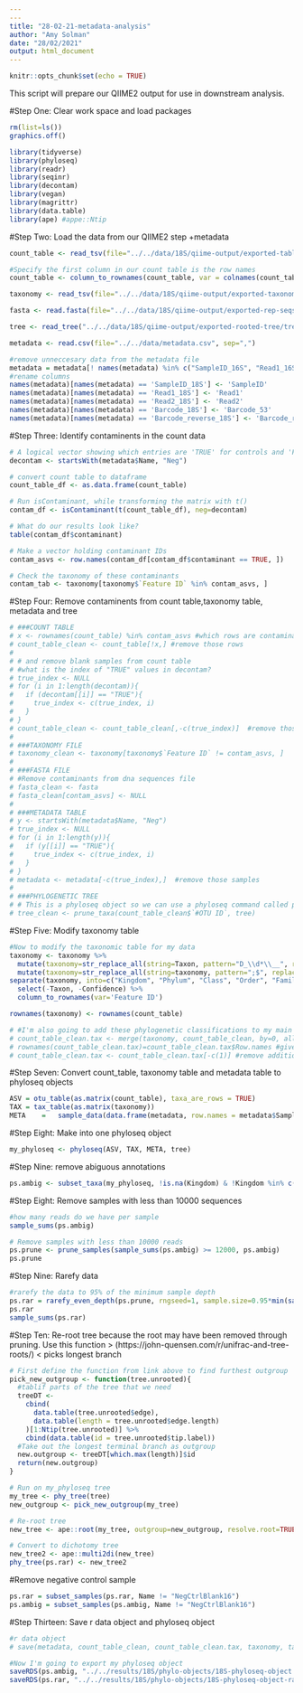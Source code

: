 ```yaml
---
---
title: "28-02-21-metadata-analysis"
author: "Amy Solman"
date: "28/02/2021"
output: html_document
---
```


```r
knitr::opts_chunk$set(echo = TRUE)
```

This script will prepare our QIIME2 output for use in downstream analysis.

#Step One: Clear work space and load packages
```r
rm(list=ls())
graphics.off()

library(tidyverse)
library(phyloseq)
library(readr)
library(seqinr)
library(decontam)
library(vegan)
library(magrittr)
library(data.table)
library(ape) #appe::Ntip
```

#Step Two: Load the data from our QIIME2 step +metadata
```r
count_table <- read_tsv(file="../../data/18S/qiime-output/exported-table/feature-table.tsv", skip=1)

#Specify the first column in our count table is the row names
count_table <- column_to_rownames(count_table, var = colnames(count_table)[1])

taxonomy <- read_tsv(file="../../data/18S/qiime-output/exported-taxonomy/taxonomy.tsv")

fasta <- read.fasta(file="../../data/18S/qiime-output/exported-rep-seqs/dna-sequences.fasta")

tree <- read_tree("../../data/18S/qiime-output/exported-rooted-tree/tree.nwk")

metadata <- read.csv(file="../../data/metadata.csv", sep=",")

#remove unneccesary data from the metadata file
metadata = metadata[! names(metadata) %in% c("SampleID_16S", "Read1_16S", "Read2_16S", "Barcode_53_16S", "Barcode_reverse_16S")]
#rename columns
names(metadata)[names(metadata) == 'SampleID_18S'] <- 'SampleID'
names(metadata)[names(metadata) == 'Read1_18S'] <- 'Read1'
names(metadata)[names(metadata) == 'Read2_18S'] <- 'Read2'
names(metadata)[names(metadata) == 'Barcode_18S'] <- 'Barcode_53'
names(metadata)[names(metadata) == 'Barcode_reverse_18S'] <- 'Barcode_reverse'
```


#Step Three: Identify contaminents in the count data
```r
# A logical vector showing which entries are 'TRUE' for controls and 'FALSE' for genuine samples
decontam <- startsWith(metadata$Name, "Neg")

# convert count table to dataframe
count_table_df <- as.data.frame(count_table)

# Run isContaminant, while transforming the matrix with t()
contam_df <- isContaminant(t(count_table_df), neg=decontam)

# What do our results look like?
table(contam_df$contaminant) 

# Make a vector holding contaminant IDs
contam_asvs <- row.names(contam_df[contam_df$contaminant == TRUE, ])

# Check the taxonomy of these contaminants
contam_tab <- taxonomy[taxonomy$`Feature ID` %in% contam_asvs, ]
```

#Step Four: Remove contaminents from count table,taxonomy table, metadata and tree
```r
# ###COUNT TABLE
# x <- rownames(count_table) %in% contam_asvs #which rows are contaminants?
# count_table_clean <- count_table[!x,] #remove those rows
# 
# # and remove blank samples from count table
# #what is the index of "TRUE" values in decontam?
# true_index <- NULL
# for (i in 1:length(decontam)){
#   if (decontam[[i]] == "TRUE"){
#     true_index <- c(true_index, i)
#   }
# }
# count_table_clean <- count_table_clean[,-c(true_index)]  #remove those samples
# 
# ###TAXONOMY FILE
# taxonomy_clean <- taxonomy[taxonomy$`Feature ID` != contam_asvs, ]  
# 
# ###FASTA FILE
# #Remove contaminants from dna sequences file
# fasta_clean <- fasta
# fasta_clean[contam_asvs] <- NULL
# 
# ###METADATA TABLE
# y <- startsWith(metadata$Name, "Neg")
# true_index <- NULL
# for (i in 1:length(y)){
#   if (y[[i]] == "TRUE"){
#     true_index <- c(true_index, i)
#   }
# }
# metadata <- metadata[-c(true_index),]  #remove those samples
# 
# ###PHYLOGENETIC TREE
# # This is a phyloseq object so we can use a phyloseq command called prune_taxa
# tree_clean <- prune_taxa(count_table_clean$`#OTU ID`, tree)
```

#Step Five: Modify taxonomy table 
```r

#Now to modify the taxonomic table for my data
taxonomy <- taxonomy %>%
  mutate(taxonomy=str_replace_all(string=Taxon, pattern="D_\\d*\\__", replacement="")) %>%
  mutate(taxonomy=str_replace_all(string=taxonomy, pattern=";$", replacement="")) %>%
separate(taxonomy, into=c("Kingdom", "Phylum", "Class", "Order", "Family", "Genus", "Species"), sep=";") %>%
  select(-Taxon, -Confidence) %>%
  column_to_rownames(var='Feature ID')

rownames(taxonomy) <- rownames(count_table)

# #I'm also going to add these phylogenetic classifications to my main count_table_clean for use in later analysis 
# count_table_clean.tax <- merge(taxonomy, count_table_clean, by=0, all=TRUE) #merge our dataframes
# rownames(count_table_clean.tax)=count_table_clean.tax$Row.names #give ASV ID as row names
# count_table_clean.tax <- count_table_clean.tax[-c(1)] #remove additional row names column
```

#Step Seven: Convert count_table, taxonomy table and metadata table to phyloseq objects
```r
ASV = otu_table(as.matrix(count_table), taxa_are_rows = TRUE)
TAX = tax_table(as.matrix(taxonomy))
META	=	sample_data(data.frame(metadata, row.names = metadata$SampleID))
```

#Step Eight: Make into one phyloseq object
```r
my_phyloseq <- phyloseq(ASV, TAX, META, tree)
```

#Step Nine: remove abiguous annotations
```r
ps.ambig <- subset_taxa(my_phyloseq, !is.na(Kingdom) & !Kingdom %in% c("Unassigned"))
```

#Step Eight: Remove samples with less than 10000 sequences
```r
#how many reads do we have per sample
sample_sums(ps.ambig) 

# Remove samples with less than 10000 reads 
ps.prune <- prune_samples(sample_sums(ps.ambig) >= 12000, ps.ambig) 
ps.prune

```

#Step Nine: Rarefy data
```r
#rarefy the data to 95% of the minimum sample depth
ps.rar = rarefy_even_depth(ps.prune, rngseed=1, sample.size=0.95*min(sample_sums(ps.prune)), replace=F)
ps.rar
sample_sums(ps.rar)

```

#Step Ten: Re-root tree because the root may have been removed through pruning. Use this function > (https://john-quensen.com/r/unifrac-and-tree-roots/) < picks longest branch
```r
# First define the function from link above to find furthest outgroup
pick_new_outgroup <- function(tree.unrooted){
  #tablif parts of the tree that we need
  treeDT <- 
    cbind(
      data.table(tree.unrooted$edge),
      data.table(length = tree.unrooted$edge.length)
    )[1:Ntip(tree.unrooted)] %>%
    cbind(data.table(id = tree.unrooted$tip.label))
  #Take out the longest terminal branch as outgroup
  new.outgroup <- treeDT[which.max(length)]$id
  return(new.outgroup)
}

# Run on my_phyloseq tree
my_tree <- phy_tree(tree)
new_outgroup <- pick_new_outgroup(my_tree)

# Re-root tree
new_tree <- ape::root(my_tree, outgroup=new_outgroup, resolve.root=TRUE)

# Convert to dichotomy tree
new_tree2 <- ape::multi2di(new_tree)
phy_tree(ps.rar) <- new_tree2
```

#Remove negative control sample
```r
ps.rar = subset_samples(ps.rar, Name != "NegCtrlBlank16")
ps.ambig = subset_samples(ps.ambig, Name != "NegCtrlBlank16")
```

#Step Thirteen: Save r data object and phyloseq object
```r
#r data object
# save(metadata, count_table_clean, count_table_clean.tax, taxonomy, taxonomy_clean, fasta, fasta_clean, tree, tree_clean, file = "../output/16S-sequence-data.RData")

#Now I'm going to export my phyloseq object
saveRDS(ps.ambig, "../../results/18S/phylo-objects/18S-phyloseq-object.rds")
saveRDS(ps.rar, "../../results/18S/phylo-objects/18S-phyloseq-object-rarefied.rds")
```
